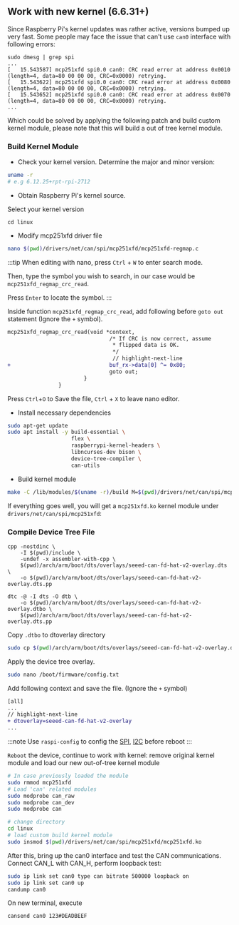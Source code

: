 


## Work with new kernel (6.6.31+)

Since Raspberry Pi's kernel updates was rather active, versions bumped up very fast. Some people may face the issue that can't use `can0` interface with following errors:

```shell
sudo dmesg | grep spi
...
[   15.543587] mcp251xfd spi0.0 can0: CRC read error at address 0x0010 (length=4, data=80 00 00 00, CRC=0x0000) retrying.
[   15.543622] mcp251xfd spi0.0 can0: CRC read error at address 0x0080 (length=4, data=80 00 00 00, CRC=0x0000) retrying.
[   15.543652] mcp251xfd spi0.0 can0: CRC read error at address 0x0070 (length=4, data=80 00 00 00, CRC=0x0000) retrying.
...
```

Which could be solved by applying the following patch and build custom kernel module, please note that this will build a out of tree kernel module.


### Build Kernel Module

+ Check your kernel version. Determine the major and minor version:

```sh
uname -r
# e.g 6.12.25+rpt-rpi-2712
```

+ Obtain Raspberry Pi's kernel source.

Select your kernel version

<KernelSelect />

```
cd linux
```

+ Modify mcp251xfd driver file

```sh
nano $(pwd)/drivers/net/can/spi/mcp251xfd/mcp251xfd-regmap.c
```

:::tip
When editing with nano, press `Ctrl` + `W` to enter search mode.

Then, type the symbol you wish to search, in our case would be `mcp251xfd_regmap_crc_read`.

Press `Enter` to locate the symbol.
:::

Inside function `mcp251xfd_regmap_crc_read`, add following before `goto out` statement (Ignore the `+` symbol).

```diff
mcp251xfd_regmap_crc_read(void *context,
                                /* If CRC is now correct, assume
                                 * flipped data is OK.
                                 */
                                 // highlight-next-line
+                               buf_rx->data[0] ^= 0x80;
                                goto out;
                        }
                }
```

Press `Ctrl`+`O` to Save the file, `Ctrl` + `X` to leave nano editor.

+ Install necessary dependencies

```sh
sudo apt-get update
sudo apt install -y build-essential \
                    flex \
                    raspberrypi-kernel-headers \
                    libncurses-dev bison \
                    device-tree-compiler \
                    can-utils
```


+ Build kernel module

```sh
make -C /lib/modules/$(uname -r)/build M=$(pwd)/drivers/net/can/spi/mcp251xfd modules
```

If everything goes well, you will get a `mcp251xfd.ko` kernel module under `drivers/net/can/spi/mcp251xfd`:


### Compile Device Tree File

```shell
cpp -nostdinc \
    -I $(pwd)/include \
    -undef -x assembler-with-cpp \
    $(pwd)/arch/arm/boot/dts/overlays/seeed-can-fd-hat-v2-overlay.dts \
    -o $(pwd)/arch/arm/boot/dts/overlays/seeed-can-fd-hat-v2-overlay.dts.pp
```

```shell
dtc -@ -I dts -O dtb \
    -o $(pwd)/arch/arm/boot/dts/overlays/seeed-can-fd-hat-v2-overlay.dtbo \
    $(pwd)/arch/arm/boot/dts/overlays/seeed-can-fd-hat-v2-overlay.dts.pp
```

Copy `.dtbo` to dtoverlay directory

```sh
sudo cp $(pwd)/arch/arm/boot/dts/overlays/seeed-can-fd-hat-v2-overlay.dtbo /boot/overlays
```

Apply the device tree overlay.

```bash
sudo nano /boot/firmware/config.txt
```

Add following context and save the file.  (Ignore the `+` symbol)

```diff
[all]
...
// highlight-next-line
+ dtoverlay=seeed-can-fd-hat-v2-overlay
...
```

:::note
Use `raspi-config` to config the [SPI](https://www.raspberrypi.com/documentation/computers/configuration.html#spi-nonint), [I2C](https://www.raspberrypi.com/documentation/computers/configuration.html#i2c-nonint) before reboot
:::

`Reboot` the device, continue to work with kernel: remove original kernel module and load our new out-of-tree kernel module

```sh
# In case previously loaded the module
sudo rmmod mcp251xfd
# Load 'can' related modules
sudo modprobe can_raw
sudo modprobe can_dev
sudo modprobe can

# change directory
cd linux
# load custom build kernel module
sudo insmod $(pwd)/drivers/net/can/spi/mcp251xfd/mcp251xfd.ko
```

After this, bring up the can0 interface and test the CAN communications. Connect CAN_L with CAN_H, perform loopback test: 


```bash
sudo ip link set can0 type can bitrate 500000 loopback on
sudo ip link set can0 up
candump can0
```

On new terminal, execute

```bash
cansend can0 123#DEADBEEF
```
